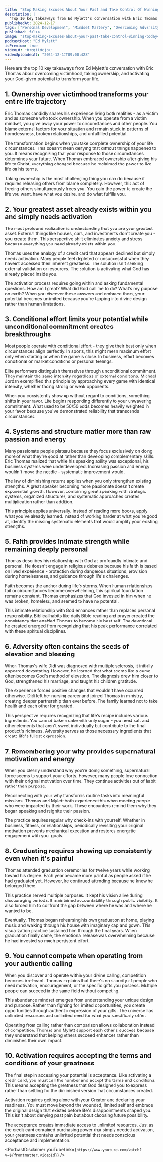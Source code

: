 ```yaml
---
title: "Stop Making Excuses About Your Past and Take Control Of Winning Today! Feat. Eric Thomas"
description: |
  "Top 10 key takeaways from Ed Mylett's conversation with Eric Thomas about overcoming victimhood, taking ownership, and activating your God-given potential to transform your life."
publishedAt: 2024-12-17
tags: ["Personal Development", "Mindset Mastery", "Overcoming Adversity"]
published: false
image: "stop-making-excuses-about-your-past-take-control-winning-today–eric-thomas.jpg"
podcastHost: "Ed Mylett"
isPremium: true
videoId: "hY6qildcjok"
videoUploadedAt: "2024-12-17T09:00:42Z"
---
```



<PodcastSummaryPageLayout frontmatter={frontmatter}>
Here are the top 10 key takeaways from Ed Mylett's conversation with Eric Thomas about overcoming victimhood, taking ownership, and activating your God-given potential to transform your life.

## 1. Ownership over victimhood transforms your entire life trajectory

Eric Thomas candidly shares his experience living both realities - as a victim and as someone who took ownership. When you operate from a victim mindset, you give away your power to circumstances and other people. You blame external factors for your situation and remain stuck in patterns of homelessness, broken relationships, and unfulfilled potential.

The transformation begins when you take complete ownership of your life circumstances. This doesn't mean denying that difficult things happened to you. It means recognizing that your response to those circumstances determines your future. When Thomas embraced ownership after giving his life to Christ, everything changed because he reclaimed the power to live life on his terms.

Taking ownership is the most challenging thing you can do because it requires releasing others from blame completely. However, this act of freeing others simultaneously frees you. You gain the power to create the life you want, have what you desire, and do what fulfills you.

## 2. Your greatest asset already exists within you and simply needs activation

The most profound realization is understanding that you are your greatest asset. External things like houses, cars, and investments don't create you - you create them. This perspective shift eliminates anxiety and stress because everything you need already exists within you.

Thomas uses the analogy of a credit card that appears declined but simply needs activation. Many people feel depleted or unsuccessful when they haven't accessed their inherent greatness. The solution isn't seeking external validation or resources. The solution is activating what God has already placed inside you.

The activation process requires going within and asking fundamental questions. How am I great? What did God call me to do? What's my purpose on earth? When you discover these answers and embrace them, your potential becomes unlimited because you're tapping into divine design rather than human limitations.

## 3. Conditional effort limits your potential while unconditional commitment creates breakthroughs

Most people operate with conditional effort - they give their best only when circumstances align perfectly. In sports, this might mean maximum effort only when starting or when the game is close. In business, effort becomes conditional on market conditions or personal feelings.

Elite performers distinguish themselves through unconditional commitment. They maintain the same intensity regardless of external conditions. Michael Jordan exemplified this principle by approaching every game with identical intensity, whether facing strong or weak opponents.

When you consistently show up without regard to conditions, something shifts in your favor. Life begins responding differently to your unwavering commitment. What used to be 50/50 odds becomes heavily weighted in your favor because you've demonstrated reliability that transcends circumstances.

## 4. Systems and structure matter more than raw passion and energy

Many passionate people plateau because they focus exclusively on doing more of what they're good at rather than developing complementary skills. Eric Thomas realized that while his speaking ability was exceptional, his business systems were underdeveloped. Increasing passion and energy wouldn't move the needle - systematic improvement would.

The law of diminishing returns applies when you only strengthen existing strengths. A great speaker becoming more passionate doesn't create exponential growth. However, combining great speaking with strategic systems, organized structures, and systematic approaches creates multiplication rather than addition.

This principle applies universally. Instead of reading more books, apply what you've already learned. Instead of working harder at what you're good at, identify the missing systematic elements that would amplify your existing strengths.

## 5. Faith provides intimate strength while remaining deeply personal

Thomas describes his relationship with God as profoundly intimate and personal. He doesn't engage in religious debates because his faith is based on lived experience - protection during dangerous situations, provision during homelessness, and guidance through life's challenges.

Faith becomes the anchor during life's storms. When human relationships fail or circumstances become overwhelming, this spiritual foundation remains constant. Thomas emphasizes that God invested in him when he was broken, homeless, and seemed to have no potential.

This intimate relationship with God enhances rather than replaces personal responsibility. Biblical habits like daily Bible reading and prayer created the consistency that enabled Thomas to become his best self. The devotional he created emerged from recognizing that his peak performance correlated with these spiritual disciplines.

## 6. Adversity often contains the seeds of elevation and blessing

When Thomas's wife Didi was diagnosed with multiple sclerosis, it initially appeared devastating. However, he learned that what seems like a curse often becomes God's method of elevation. The diagnosis drew him closer to God, strengthened his marriage, and taught his children gratitude.

The experience forced positive changes that wouldn't have occurred otherwise. Didi left her nursing career and joined Thomas in ministry, creating deeper partnership than ever before. The family learned not to take health and each other for granted.

This perspective requires recognizing that life's recipe includes various ingredients. You cannot bake a cake with only sugar - you need salt and other elements that aren't sweet individually but contribute to the final product's richness. Adversity serves as those necessary ingredients that create life's fullest expression.

## 7. Remembering your why provides supernatural motivation and energy

When you clearly understand why you're doing something, supernatural force seems to support your efforts. However, many people lose connection with their original motivation over time. They continue activities out of habit rather than purpose.

Reconnecting with your why transforms routine tasks into meaningful missions. Thomas and Mylett both experience this when meeting people who were impacted by their work. These encounters remind them why they began speaking and reignite their passion.

The practice requires regular why check-ins with yourself. Whether in business, fitness, or relationships, periodically revisiting your original motivation prevents mechanical execution and restores energetic engagement with your goals.

## 8. Graduating requires showing up consistently even when it's painful

Thomas attended graduation ceremonies for twelve years while working toward his degree. Each year became more painful as people asked if he had graduated yet. However, he continued attending because he knew he belonged there.

This practice served multiple purposes. It kept his vision alive during discouraging periods. It maintained accountability through public visibility. It also forced him to confront the gap between where he was and where he wanted to be.

Eventually, Thomas began rehearsing his own graduation at home, playing music and walking through his house with imaginary cap and gown. This visualization practice sustained him through the final years. When graduation finally came, the emotional release was overwhelming because he had invested so much persistent effort.

## 9. You cannot compete when operating from your authentic calling

When you discover and operate within your divine calling, competition becomes irrelevant. Thomas explains that there's no scarcity of people who need motivation, encouragement, or the specific gifts you possess. Multiple people can succeed in the same field without competing.

This abundance mindset emerges from understanding your unique design and purpose. Rather than fighting for limited opportunities, you create opportunities through authentic expression of your gifts. The universe has unlimited resources and unlimited need for what you specifically offer.

Operating from calling rather than comparison allows collaboration instead of competition. Thomas and Mylett support each other's success because they understand that helping others succeed enhances rather than diminishes their own impact.

## 10. Activation requires accepting the terms and conditions of your greatness

The final step in accessing your potential is acceptance. Like activating a credit card, you must call the number and accept the terms and conditions. This means accepting the greatness that God designed you to express rather than settling for the diminished version that circumstances created.

Activation requires getting alone with your Creator and declaring your readiness. You must move beyond the wounded, limited self and embrace the original design that existed before life's disappointments shaped you. This isn't about denying past pain but about choosing future possibility.

The acceptance creates immediate access to unlimited resources. Just as the credit card contained purchasing power that simply needed activation, your greatness contains unlimited potential that needs conscious acceptance and implementation.

<PodcastDisclaimer
  youTubeLink={`https://www.youtube.com/watch?v=${frontmatter.videoId}`}
/>

</PodcastSummaryPageLayout>
